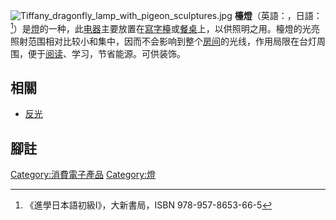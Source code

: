 [[File:Tiffany_dragonfly_lamp_with_pigeon_sculptures.jpg|thumb]]
'''檯燈'''（英語：{{lang|en|Desk lamp}}，日語：{{lang|ja|電気スタンド}}<ref>《進學日本語初級Ⅰ》，大新書局，ISBN 978-957-8653-66-5</ref>）是[[燈|燈]]的一种，此[[电器|电器]]主要放置在[[寫字檯|寫字檯]]或[[餐桌|餐桌]]上，以供照明之用。檯燈的光亮照射范围相对比较小和集中，因而不会影响到整个[[房間|房间]]的光线，作用局限在台灯周围，便于[[阅读|阅读]]、学习，节省能源。可供装饰。

== 相關 ==
* [[反光|反光]]
{{commonscat|Desk lamps}}
== 腳註 ==
<div class="references-small">
<references />
</div>
{{normdaten}}
[[Category:消費電子產品|Category:消費電子產品]]
[[Category:燈|Category:燈]]
{{小作品}}